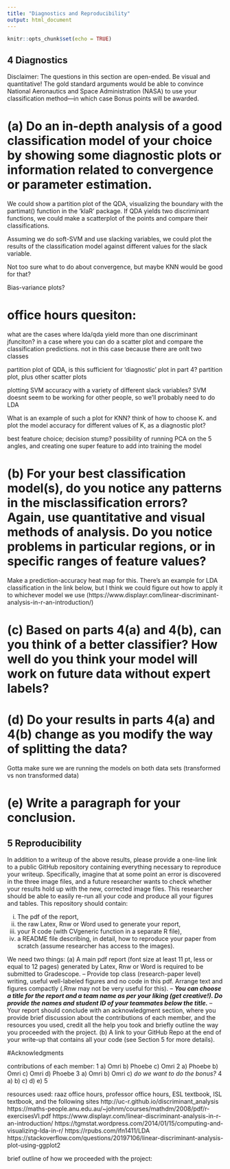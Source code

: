 ```yaml
---
title: "Diagnostics and Reproducibility"
output: html_document
---
```


```r
knitr::opts_chunk$set(echo = TRUE)
```

## 4 Diagnostics
Disclaimer: The questions in this section are open-ended. Be visual and quantitative! The gold standard arguments would be able to convince National Aeronautics and Space Administration (NASA) to use your classification method—in which case Bonus points will be awarded.


# (a) Do an in-depth analysis of a good classification model of your choice by showing some diagnostic plots or information related to convergence or parameter estimation.
We could show a partition plot of the QDA, visualizing the boundary with the partimat() function in the 'klaR' package.
If QDA yields two discriminant functions, we could make a scatterplot of the points and compare their classifications. 

Assuming we do soft-SVM and use slacking variables, we could plot the results of the classification model against different values for the slack variable.

Not too sure what to do about convergence, but maybe KNN would be good for that? 

Bias-variance plots?

# office hours quesiton:
what are the cases where lda/qda yield more than one discriminant jfunciton? in a case where you can do a scatter plot and compare the classification predictions.
  not in this case because there are onlt two classes

partition plot of QDA, is this sufficient for 'diagnostic' plot in part 4?
  partition plot, plus other scatter plots 

plotting SVM accuracy with a variety of different slack variables?
  SVM doesnt seem to be working for other people, so we'll probably need to do LDA

What is an example of such a plot for KNN?
  think of how to choose K. and plot the model accuracy for different values of K, as a diagnostic plot?
  

best feature choice; decision stump?
possibility of running PCA on the 5 angles, and creating one super feature to add into training the model

# (b) For your best classification model(s), do you notice any patterns in the misclassification errors? Again, use quantitative and visual methods of analysis. Do you notice problems in particular regions, or in specific ranges of feature values?
Make a prediction-accuracy heat map for this. There's an example for LDA classification in the link below, but I think we could figure out how to apply it to whichever model we use (https://www.displayr.com/linear-discriminant-analysis-in-r-an-introduction/)

# (c) Based on parts 4(a) and 4(b), can you think of a better classifier? How well do you think your model will work on future data without expert labels?


# (d) Do your results in parts 4(a) and 4(b) change as you modify the way of splitting the data?
Gotta make sure we are running the models on both data sets (transformed vs non transformed data)

# (e) Write a paragraph for your conclusion.



## 5 Reproducibility
In addition to a writeup of the above results, please provide a one-line link to a public GitHub repository containing everything necessary to reproduce your writeup. Specifically, imagine that at some point an error is discovered in the three image files, and a future researcher wants to check whether your results hold up with the new, corrected image files. This researcher should be able to easily re-run all your code and produce all your figures and tables. This repository should contain:

(i) The pdf of the report,
(ii) the raw Latex, Rnw or Word used to generate your report,
(iii) your R code (with CVgeneric function in a separate R file),
(iv) a README file describing, in detail, how to reproduce your paper from scratch (assume researcher has access to the images).

 We need two things:
(a) A main pdf report (font size at least 11 pt, less or equal to 12 pages)
generated by Latex, Rnw or Word is required to be submitted to Gradescope.
– Provide top class (research-paper level) writing, useful well-labeled figures and no code in this pdf. Arrange text and figures compactly (.Rnw may not be very useful for this).
– ***You can choose a title for the report and a team name as per your liking (get creative!). Do provide the names and student ID of your teammates below the title.***
– Your report should conclude with an acknowledgment section, where you provide brief discussion about the contributions of each member, and the resources you used, credit all the help you took and briefly outline the way you proceeded with the project.
(b) A link to your GitHub Repo at the end of your write-up that contains all your code (see Section 5 for more details).


#Acknowledgments

contributions of each member:
1 a) Omri b) Phoebe c) Omri
2 a) Phoebe b) Omri c) Omri d) Phoebe
3 a) Omri b) Omri c) *do we want to do the bonus?*
4 a) b) c) d) e)
5 

resources used: 
raaz office hours, professor office hours, ESL textbook, ISL textbook, and the following sites 
http://uc-r.github.io/discriminant_analysis
https://maths-people.anu.edu.au/~johnm/courses/mathdm/2008/pdf/r-exercisesVI.pdf
https://www.displayr.com/linear-discriminant-analysis-in-r-an-introduction/
https://tgmstat.wordpress.com/2014/01/15/computing-and-visualizing-lda-in-r/
https://rpubs.com/ifn1411/LDA
https://stackoverflow.com/questions/20197106/linear-discriminant-analysis-plot-using-ggplot2

brief outline of how we proceeded with the project:


